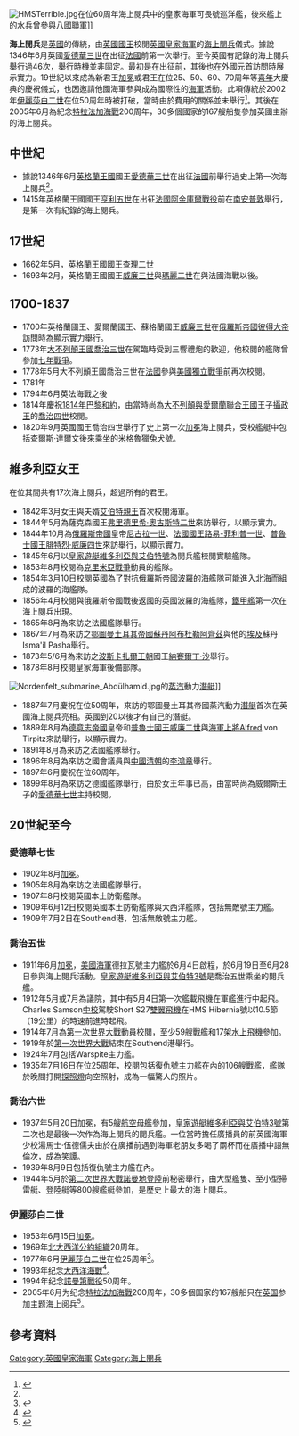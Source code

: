 [[File:HMSTerrible.jpg|thumb]]在位60周年海上閱兵中的皇家海軍可畏號巡洋艦，後來艦上的水兵曾參與[[八國聯軍|八國聯軍]]]]

'''海上閱兵'''是[[英國|英國]]的傳統，由[[英國國王|英國國王]]校閱[[英國皇家海軍|英國皇家海軍]]的[[海上閱兵|海上閱兵]]儀式。據說1346年6月英國[[愛德華三世|愛德華三世]]在出征[[法國|法國]]前第一次舉行。至今英國有記錄的海上閱兵舉行過46次，舉行時機並非固定。最初是在出征前，其後也在外國元首訪問時展示實力。19世紀以來成為新君王[[加冕|加冕]]或君王在位25、50、60、70周年等[[喜年|喜年]]大慶典的慶祝儀式，也因邀請他國海軍參與成為國際性的[[海軍|海軍]]活動。此項傳統於2002年[[伊麗莎白二世|伊麗莎白二世]]在位50周年時被打破，當時由於費用的關係並未舉行<ref name="RNM">{{cite web|url=http://www.royalnavalmuseum.org/info_sheets_fleet_reviews.htm|title=Royal Reviews of the Fleet|publisher=The Royal Naval Museum|date=2007|language=en|accessdate=2009-05-03|archive-date=2005-10-29|archive-url=https://web.archive.org/web/20051029060208/http://www.royalnavalmuseum.org/info_sheets_fleet_reviews.htm|dead-url=no}}</ref>。其後在2005年6月為紀念[[特拉法加海戰|特拉法加海戰]]200周年，30多個國家的167艘船隻參加英國主辦的海上閱兵。

== 中世紀 ==
*據說1346年6月[[英格蘭王國|英格蘭王國]]國王[[愛德華三世_(英格蘭)|愛德華三世]]在出征[[法國|法國]]前舉行過史上第一次海上閱兵<ref name="國際臺"/>。
*1415年英格蘭王國國王[[亨利五世_(英格蘭)|亨利五世]]在出征[[法國|法國]][[阿金庫爾戰役|阿金庫爾戰役]]前在[[南安普敦|南安普敦]]舉行，是第一次有紀錄的海上閱兵。

== 17世紀 ==
*1662年5月，[[英格蘭王國|英格蘭王國]]國王[[查理二世_(英國)|查理二世]]
*1693年2月，英格蘭王國國王[[威廉三世_(英格蘭)|威廉三世]]與[[瑪麗二世_(英國)|瑪麗二世]]在與法國海戰以後。

== 1700-1837 ==
*1700年英格蘭國王、愛爾蘭國王、蘇格蘭國王[[威廉三世_(英格蘭)|威廉三世]]在[[俄羅斯帝國|俄羅斯帝國]][[彼得大帝|彼得大帝]]訪問時為顯示實力舉行。
*1773年[[大不列顛王國|大不列顛王國]][[喬治三世|喬治三世]]在駕臨時受到三響禮炮的歡迎，他校閱的艦隊曾參加[[七年戰爭|七年戰爭]]。
*1778年5月大不列顛王國喬治三世在[[法國|法國]]參與[[美國獨立戰爭|美國獨立戰爭]]前再次校閱。
*1781年
*1794年6月英法海戰之後
*1814年慶祝[[1814年巴黎和約|1814年巴黎和約]]，由當時尚為[[英國|大不列顛與愛爾蘭聯合王國]]王子[[攝政王|攝政王]]的[[喬治四世|喬治四世]]校閱。
*1820年9月英國國王喬治四世舉行了史上第一次[[加冕|加冕]]海上閱兵，受校艦艇中包括[[查爾斯·達爾文|查爾斯·達爾文]]後來乘坐的[[米格魯獵兔犬號|米格魯獵兔犬號]]。

== 維多利亞女王 ==
{{seealso|維多利亞女王}}
在位其間共有17次海上閱兵，超過所有的君王。
*1842年3月女王與夫婿[[艾伯特王夫_(英国)|艾伯特親王]]首次校閱海軍。
*1844年5月為薩克森國王[[弗里德里希·奧古斯特二世_(薩克森國王)|弗里德里希·奧古斯特二世]]來訪舉行，以顯示實力。
*1844年10月為[[俄羅斯帝國|俄羅斯帝國]]皇帝[[尼古拉一世_(俄國)|尼古拉一世]]、[[法國國王|法國國王]][[路易-菲利普一世|路易-菲利普一世]]、[[普魯士國王列表|普魯士國王]][[腓特烈·威廉四世|腓特烈·威廉四世]]來訪舉行，以顯示實力。
*1845年6月以[[皇家遊艇|皇家遊艇]][[維多利亞與艾伯特號|維多利亞與艾伯特號]]為閱兵艦校閱實驗艦隊。
*1853年8月校閱為[[克里米亞戰爭|克里米亞戰爭]]動員的艦隊。
*1854年3月10日校閱英國為了對抗俄羅斯帝國[[波羅的海|波羅的海]]艦隊可能進入[[北海_(大西洋)|北海]]而組成的波羅的海艦隊。
*1856年4月校閱與俄羅斯帝國戰後返國的英國波羅的海艦隊，[[鐵甲艦|鐵甲艦]]第一次在海上閱兵出現。
*1865年8月為來訪之法國艦隊舉行。
*1867年7月為來訪之[[鄂圖曼土耳其帝國|鄂圖曼土耳其帝國]][[蘇丹_(稱謂)|蘇丹]][[阿布杜勒阿齊茲|阿布杜勒阿齊茲]]與他的[[埃及|埃及]]蘇丹Isma'il Pasha舉行。
*1873年5/6月為來訪之[[波斯|波斯]][[卡扎爾王朝|卡扎爾王朝]]國王[[納賽爾丁·沙|納賽爾丁·沙]]舉行。
*1878年8月校閱皇家海軍後備部隊。
[[File:Nordenfelt_submarine_Abdülhamid.jpg|thumb]]的[[蒸汽|蒸汽]]動力[[潛艇|潛艇]]]]
*1887年7月慶祝在位50周年，來訪的鄂圖曼土耳其帝國蒸汽動力[[潛艇|潛艇]]首次在英國海上閱兵亮相。英國到20以後才有自己的潛艇。
*1889年8月為[[德意志帝國|德意志帝國]]皇帝和[[普魯士國王列表|普魯士國王]][[威廉二世_(德國)|威廉二世]]與[[海軍上將|海軍上將]]Alfred von Tirpitz來訪舉行，以顯示實力。
*1891年8月為來訪之法國艦隊舉行。
*1896年8月為來訪之國會議員與[[中國|中國]][[清朝|清朝]]的[[李鴻章|李鴻章]]舉行。
*1897年6月慶祝在位60周年。
*1899年8月為來訪之德國艦隊舉行，由於女王年事已高，由當時尚為威爾斯王子的[[愛德華七世|愛德華七世]]主持校閱。

== 20世紀至今 ==

===愛德華七世===
*1902年8月[[加冕|加冕]]。
*1905年8月為來訪之法國艦隊舉行。
*1907年8月校閱英國本土防衛艦隊。
*1909年6月12日校閱英國本土防衛艦隊與大西洋艦隊，包括無敵號主力艦。 
*1909年7月2日在Southend港，包括無敵號主力艦。

=== 喬治五世 ===
*1911年6月[[加冕|加冕]]，[[美國海軍|美國海軍]]德拉瓦號主力艦於6月4日啟程，於6月19日至6月28日參與海上閱兵活動。[[皇家遊艇|皇家遊艇]][[維多利亞與艾伯特3號|維多利亞與艾伯特3號]]是喬治五世乘坐的閱兵艦。
*1912年5月或7月為議院，其中有5月4日第一次艦載飛機在軍艦進行中起飛。Charles Samson[[中校|中校]]駕駛Short S27[[雙翼飛機|雙翼飛機]]在HMS Hibernia號以10.5節（19公里）的時速前進時起飛。
* 1914年7月為[[第一次世界大戰|第一次世界大戰]]動員校閱，至少59艘戰艦和17架[[水上飛機|水上飛機]]參加。
* 1919年於[[第一次世界大戰|第一次世界大戰]]結束在Southend港舉行。
* 1924年7月包括Warspite主力艦。
* 1935年7月16日在位25周年，校閱包括復仇號主力艦在內的106艘戰艦，艦隊於晚間打開[[探照燈|探照燈]]向空照射，成為一幅驚人的照片。

=== 喬治六世 ===
*1937年5月20日加冕，有5艘[[航空母艦|航空母艦]]參加，[[皇家遊艇|皇家遊艇]][[維多利亞與艾伯特3號|維多利亞與艾伯特3號]]第二次也是最後一次作為海上閱兵的閱兵艦。一位當時擔任廣播員的前英國海軍少校湯馬士·伍德儒夫由於在廣播前遇到海軍老朋友多喝了兩杯而在廣播中語無倫次，成為笑譚。
*1939年8月9日包括復仇號主力艦在內。
*1944年5月於[[第二次世界大戰|第二次世界大戰]][[諾曼地登陸|諾曼地登陸]]前秘密舉行，由大型艦隻、至小型掃雷艇、登陸艇等800艘艦艇參加，是歷史上最大的海上閱兵。

=== 伊麗莎白二世 ===
*1953年6月15日[[加冕|加冕]]。
*1969年[[北大西洋公約組織|北大西洋公約組織]]20周年。
*1977年6月[[伊麗莎白二世|伊麗莎白二世]]在位25周年<ref>{{cite web|url=http://battleshiphmsvanguard.homestead.com/PastReviews.html|title=Some Naval Reviews of the Past|language=en|accessdate=2009-05-05|archive-date=2011-07-16|archive-url=https://web.archive.org/web/20110716111900/http://battleshiphmsvanguard.homestead.com/PastReviews.html|dead-url=no}}</ref>。
*1993年纪念[[大西洋海戰_(1939年－1945年)|大西洋海戰]]<ref>{{cite web|url=http://knowledgerush.com/kr/encyclopedia/HMS_Cornwall_(F99)/|language=en|title=HMS Cornwall (F99)|accessdate=2009-05-05}}{{dead link|date=2018年3月 |bot=InternetArchiveBot |fix-attempted=yes }}</ref>。
*1994年纪念[[諾曼第戰役|諾曼第戰役]]50周年。
*2005年6月为纪念[[特拉法加海戰|特拉法加海戰]]200周年，30多個国家的167艘船只在[[英国|英国]]参加主题海上阅兵<ref name="國際臺">{{cite web|url=http://gb.cri.cn/27824/2009/04/20/541s2489084.htm|title=參加海上閱兵的各國軍艦博覽(組圖)|publisher=中國國際廣播電臺國際線上|date=2009-04-20|accessdate=2009-04-26|archive-date=2016-03-04|archive-url=https://web.archive.org/web/20160304132355/http://gb.cri.cn/27824/2009/04/20/541s2489084.htm|dead-url=no}}</ref>。

== 參考資料 ==
{{reflist}}

[[Category:英國皇家海軍|Category:英國皇家海軍]]
[[Category:海上閱兵|Category:海上閱兵]]
